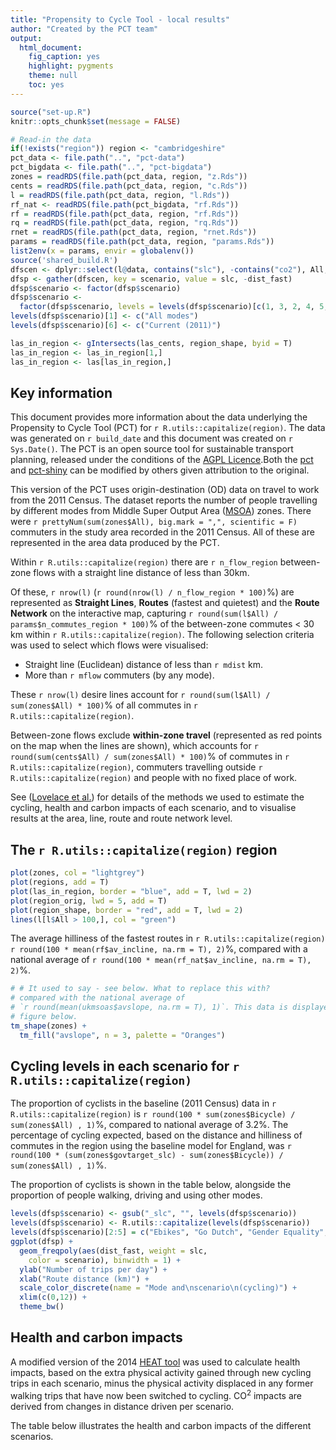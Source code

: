 ```yaml
---
title: "Propensity to Cycle Tool - local results"
author: "Created by the PCT team"
output:
  html_document:
    fig_caption: yes
    highlight: pygments
    theme: null
    toc: yes
---
```


<!--Anna suggested two places where we should change commutes to commuters - I wasn't 100% sure which these were so have left it. Slightly confusing as we are using 'commutes' to refer to OD pairs, whereas numbers of actual commutes by commuters will be higher...-->

```r
source("set-up.R")
knitr::opts_chunk$set(message = FALSE)

# Read-in the data
if(!exists("region")) region <- "cambridgeshire"
pct_data <- file.path("..", "pct-data")
pct_bigdata <- file.path("..", "pct-bigdata")
zones = readRDS(file.path(pct_data, region, "z.Rds"))
cents = readRDS(file.path(pct_data, region, "c.Rds"))
l = readRDS(file.path(pct_data, region, "l.Rds"))
rf_nat <- readRDS(file.path(pct_bigdata, "rf.Rds"))
rf = readRDS(file.path(pct_data, region, "rf.Rds"))
rq = readRDS(file.path(pct_data, region, "rq.Rds"))
rnet = readRDS(file.path(pct_data, region, "rnet.Rds"))
params = readRDS(file.path(pct_data, region, "params.Rds"))
list2env(x = params, envir = globalenv())
source('shared_build.R')
dfscen <- dplyr::select(l@data, contains("slc"), -contains("co2"), All, olc = Bicycle, dist_fast)
dfsp <- gather(dfscen, key = scenario, value = slc, -dist_fast)
dfsp$scenario <- factor(dfsp$scenario)
dfsp$scenario <-
  factor(dfsp$scenario, levels = levels(dfsp$scenario)[c(1, 3, 2, 4, 5, 6)])
levels(dfsp$scenario)[1] <- c("All modes")
levels(dfsp$scenario)[6] <- c("Current (2011)")

las_in_region <- gIntersects(las_cents, region_shape, byid = T)
las_in_region <- las_in_region[1,]
las_in_region <- las[las_in_region,]
```

## Key information 

This document provides more information about the data underlying the Propensity to Cycle Tool (PCT) for `r R.utils::capitalize(region)`. The data was generated on `r build_date` and this document was created on `r Sys.Date()`. The PCT is an open source tool for sustainable transport planning, released under the conditions of the [AGPL Licence](https://www.gnu.org/licenses/agpl-3.0).Both the [pct](https://github.com/npct/pct) and [pct-shiny](https://github.com/npct/pct-shiny) can be modified by others given attribution to the original.

This version of the PCT uses origin-destination (OD) data on travel to work from the 2011 Census. The dataset reports the number of people travelling by different modes from Middle Super Output Area ([MSOA](https://data.gov.uk/dataset/middle-layer-super-output-areas-2001-to-middle-layer-super-output-areas-2011-to-local-authority)) zones. There were
`r prettyNum(sum(zones$All), big.mark = ",", scientific = F)`
commuters in the study area recorded in the 2011 Census.
All of these are represented in the area data produced by the PCT.  

<!-- as discussed can we please insert actual not rounded number-->

Within `r R.utils::capitalize(region)` there are `r n_flow_region` between-zone flows with a straight line distance of less than 30km.

<!-- Lines on the interactive map represent flows between zones within `r R.utils::capitalize(region)` that meet the selection criteria for visualisation: only lines less than `r mdist` km in straight line (Euclidean) distance and with at least `r mflow` commuters (by any mode) using it -->

Of these, `r nrow(l)` (`r round(nrow(l) / n_flow_region * 100)`%) are represented as **Straight Lines**, **Routes** (fastest and quietest) and the **Route Network** on the interactive map, capturing
`r round(sum(l$All) / params$n_commutes_region * 100)`%
of the between-zone commutes < 30 km within
`r R.utils::capitalize(region)`.
The following selection criteria was used to select which flows were visualised:

- Straight line (Euclidean) distance of less than 
`r mdist` km.
- More than `r mflow` commuters (by any mode).

These `r nrow(l)` desire lines account for
`r round(sum(l$All) / sum(zones$All) * 100)`% of all commutes in
`r R.utils::capitalize(region)`.

Between-zone flows exclude **within-zone travel** (represented as red points on the map when the lines are shown), which accounts for `r round(sum(cents$All) / sum(zones$All) * 100)`% of commutes in `r R.utils::capitalize(region)`, commuters travelling outside `r R.utils::capitalize(region)` and people with no fixed place of work.

See ([Lovelace et al.](http://arxiv.org/abs/1509.04425)) for details of the methods we used to estimate the cycling, health and carbon impacts of each scenario, and to visualise results at the area, line, route and route network level.

## The `r R.utils::capitalize(region)` region

<!-- Can we show hilliness by comparison to other areas?  -->

```r

plot(zones, col = "lightgrey")
plot(regions, add = T)
plot(las_in_region, border = "blue", add = T, lwd = 2)
plot(region_orig, lwd = 5, add = T)
plot(region_shape, border = "red", add = T, lwd = 2)
lines(l[l$All > 100,], col = "green")
```

The average hilliness of the fastest routes in
`r R.utils::capitalize(region)`
`r round(100 * mean(rf$av_incline, na.rm = T), 2)`%,
compared with a national average of
`r round(100 * mean(rf_nat$av_incline, na.rm = T), 2)`%.


```r
# # It used to say - see below. What to replace this with?
# compared with the national average of
# `r round(mean(ukmsoas$avslope, na.rm = T), 1)`. This data is displayed in the
# figure below.
tm_shape(zones) +
  tm_fill("avslope", n = 3, palette = "Oranges")
```

## Cycling levels in each scenario for `r R.utils::capitalize(region)`

The proportion of cyclists in the baseline (2011 Census) data in `r R.utils::capitalize(region)` is 
`r round(100 * sum(zones$Bicycle) / sum(zones$All) , 1)`%, compared to national average of 3.2%.
The percentage of cycling expected, based on the distance and hilliness of commutes in the region using the baseline model for England, was
`r round(100 * (sum(zones$govtarget_slc) - sum(zones$Bicycle)) / sum(zones$All) , 1)`%.

The proportion of cyclists is shown in the table below, alongside the proportion of people walking, driving and using other modes.


<!--As discussed with Anna - can we please have here a table for the whole region per scenario, using area-based data? This would look like the following
                              % cyclists  % walking % car drivers % all other modes
  Census 2011
  Government Target
  Gender Equity
  Go Dutch
  Ebikes
-->

<!--I think we either need to remove this graph or make clearer source of data - what is included? Are we including within zone-based trips?
-->
```r
levels(dfsp$scenario) <- gsub("_slc", "", levels(dfsp$scenario))
levels(dfsp$scenario) <- R.utils::capitalize(levels(dfsp$scenario))
levels(dfsp$scenario)[2:5] = c("Ebikes", "Go Dutch", "Gender Equality", "Government Target")
ggplot(dfsp) +
  geom_freqpoly(aes(dist_fast, weight = slc,
    color = scenario), binwidth = 1) +
  ylab("Number of trips per day") +
  xlab("Route distance (km)") +
  scale_color_discrete(name = "Mode and\nscenario\n(cycling)") +
  xlim(c(0,12)) +
  theme_bw()

```

## Health and carbon impacts

A modified
version of the 2014 [HEAT tool](http://www.euro.who.int/en/health-topics/environment-and-health/Transport-and-health/publications/2011/health-economic-assessment-tools-heat-for-walking-and-for-cycling.-methodology-and-user-guide.-economic-assessment-of-transport-infrastructure-and-policies.-2014-update)
was used to calculate health impacts, based on the extra physical activity gained through new cycling trips in each scenario, minus the physical activity displaced in any former walking trips that have now been switched to cycling. CO^2^ impacts are derived from changes in distance driven per scenario.

The table below illustrates the health and carbon impacts of the different scenarios.

<!-- please create table below.

Scenario      Comparison                  Mortality Impacts                        Change in MTCO2e/year
                              Change in deaths/yr Value of change (£, millions)
Census 2011  'No Cyclists'
Govt Target 'No Cyclists'
            Census 2011
Gender equity 'No Cyclists'
            Census 2011
Go Dutch 'No Cyclists'
            Census 2011
Ebikes 'No Cyclists'
            Census 2011-->

